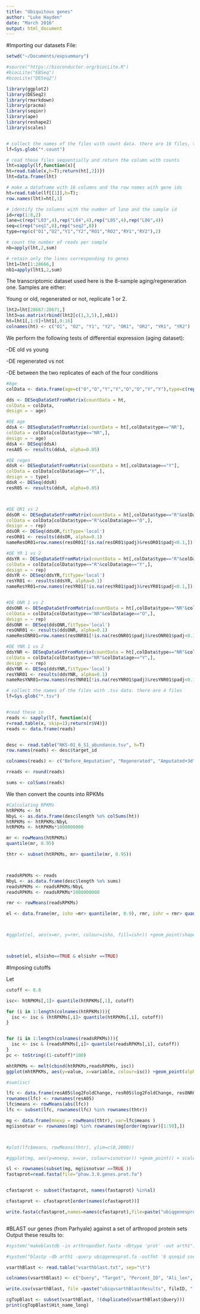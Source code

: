 ```yaml
---
title: "Ubiquitous genes"
author: "Luke Hayden"
date: "March 2016"
output: html_document
---
```


#Importing our datasets
File:
```r
setwd("~/Documents/expsummary")

#source("https://bioconductor.org/biocLite.R")
#biocLite("EBSeq")
#biocLite("DESeq2")

library(ggplot2)
library(DESeq2)
library(rmarkdown)
library(pracma)
library(seqinr)
library(ape)
library(reshape2)
library(scales)


# collect the names of the files with count data. there are 16 files, that correspond to 8 samples sequenced twice 
lf=Sys.glob("*.count")

# read these files sequentially and return the column with counts
lht=sapply(lf,function(x){
ht=read.table(x,h=T);return(ht[,2])})
lht=data.frame(lht)

# make a dataframe with 16 columns and the row names with gene ids
ht=read.table(lf[[1]],h=T);
row.names(lht)=ht[,1]

# identify the columns with the number of lane and the sample id
id=rep(1:8,2)
lane=c(rep("L03",4),rep("L04",4),rep("L05",4),rep("L06",4))
seq=c(rep("seq1",8),rep("seq2",8))
type=rep(c("O1","O2","Y1","Y2","RO1","RO2","RY1","RY2"),2)

# count the number of reads per sample
nb=apply(lht,2,sum)

# retain only the lines corresponding to genes
lht1=lht[1:28666,]
nb1=apply(lht1,2,sum)


```
The transcriptomic dataset used here is the 8-sample aging/regeneration one. 
Samples are either:

Young or old, regenerated or not, replicate 1 or 2. 


```r

lht2=lht[28667:28671,]
lht3=as.matrix(rbind(lht2[c(1,3,5),],nb1))
ht=lht1[,1:8]+lht1[,9:16]
colnames(ht) <- c("O1", "O2", "Y1", "Y2", "OR1", "OR2", "YR1", "YR2")
```
We perform the following tests of differential expression (aging dataset):

-DE old vs young

-DE regenerated vs not

-DE between the two replicates of each of the four conditions
```r
#Age
colData <- data.frame(age=c("O","O","Y","Y","O","O","Y","Y"),type=c(rep("NR",4),rep("R",4)),rep=c(rep(c("rep1","rep2"),4)))

dds <- DESeqDataSetFromMatrix(countData = ht,
colData = colData,
design = ~ age)

#DE age
ddsA <- DESeqDataSetFromMatrix(countData = ht[,colData$type=="NR"],
colData = colData[colData$type=="NR",],
design = ~ age)
ddsA <- DESeq(ddsA)
resA05 <- results(ddsA, alpha=0.05)

#DE regen
ddsR <- DESeqDataSetFromMatrix(countData = ht[,colData$age=="Y"],
colData = colData[colData$age=="Y",],
design = ~ type)
ddsR <- DESeq(ddsR)
resR05 <- results(ddsR, alpha=0.05)



#DE OR1 vs 2
ddsOR <- DESeqDataSetFromMatrix(countData = ht[,colData$type=="R"&colData$age=="O"],
colData = colData[colData$type=="R"&colData$age=="O",],
design = ~ rep)
ddsOR <- DESeq(ddsOR,fitType='local')
resOR01 <- results(ddsOR, alpha=0.1)
nameResOR01=row.names(resOR01[!is.na(resOR01$padj)&resOR01$padj<0.1,])

#DE YR 1 vs 2
ddsYR <- DESeqDataSetFromMatrix(countData = ht[,colData$type=="R"&colData$age=="Y"],
colData = colData[colData$type=="R"&colData$age=="Y",],
design = ~ rep)
ddsYR <- DESeq(ddsYR,fitType='local')
resYR01 <- results(ddsYR, alpha=0.1)
nameResYR01=row.names(resYR01[!is.na(resYR01$padj)&resYR01$padj<0.1,])


#DE ONR 1 vs 2
ddsONR <- DESeqDataSetFromMatrix(countData = ht[,colData$type=="NR"&colData$age=="O"],
colData = colData[colData$type=="NR"&colData$age=="O",],
design = ~ rep)
ddsONR <- DESeq(ddsONR,fitType='local')
resONR01 <- results(ddsONR, alpha=0.1)
nameResONR01=row.names(resONR01[!is.na(resONR01$padj)&resONR01$padj<0.1,])

#DE YNR 1 vs 2
ddsYNR <- DESeqDataSetFromMatrix(countData = ht[,colData$type=="NR"&colData$age=="Y"],
colData = colData[colData$type=="NR"&colData$age=="Y",],
design = ~ rep)
ddsYNR <- DESeq(ddsYNR,fitType='local')
resYNR01 <- results(ddsYNR, alpha=0.1)
nameResYNR01=row.names(resYNR01[!is.na(resYNR01$padj)&resYNR01$padj<0.1,])


```

```r
# collect the names of the files with .tsv data. there are 4 files
lf=Sys.glob("*.tsv")


#read these in
reads <- sapply(lf, function(x){
r=read.table(x, skip=1);return(r$V4)})
reads <- data.frame(reads)


desc <- read.table("NKS-01_6_S1_abundance.tsv", h=T)
row.names(reads) <- desc$target_id

colnames(reads) <- c("Before_Amputation", "Regenerated", "Amputated+3d", "Amputated+6d")

rreads <- round(reads)

sums <- colSums(reads)
```
We then convert the counts into RPKMs
```r
#Calculating RPKMs
htRPKMs <- ht
NbyL <- as.data.frame(desc$length %o% colSums(ht))
htRPKMs <- htRPKMs/NbyL
htRPKMs <- htRPKMs*1000000000

mr <- rowMeans(htRPKMs)
quantile(mr, 0.95)

thtr <- subset(htRPKMs, mr> quantile(mr, 0.95))



readsRPKMs <- reads
NbyL <- as.data.frame(desc$length %o% sums)
readsRPKMs <- readsRPKMs/NbyL
readsRPKMs <- readsRPKMs*1000000000

rmr <- rowMeans(readsRPKMs)

```

```r



el <- data.frame(mr, isho =mr> quantile(mr, 0.9), rmr, ishr = rmr> quantile(rmr, 0.9))



#ggplot(el, aes(x=mr, y=rmr, colour=isho, fill=ishr)) +geom_point(shape=21) +scale_y_log10() +scale_x_log10() +ylab("Mean Expression in Regeneration Dataset (RPKMs)") +xlab("Mean Expression in Aging Dataset (RPKMs)") + scale_colour_manual(values=c("orangered", "forest green"), breaks=c(TRUE, FALSE), labels=c(">90th centile", "<90th centile"), name="Meaning Aging Dataset Expression") +scale_fill_manual(values=c("black", "white"),name="Mean Regenerating Dataset Expression", labels=c(">90th centile", "<90th centile"))



subset(el, el$isho==TRUE & el$ishr ==TRUE)

```
#Imposing cutoffs


Let
```r
cutoff <- 0.8

isc<- htRPKMs[,1]> quantile(htRPKMs[,1], cutoff)

for (i in 1:length(colnames(htRPKMs))){
  isc <- isc & (htRPKMs[,i]> quantile(htRPKMs[,i], cutoff))
}


for (i in 1:length(colnames(readsRPKMs))){
  isc <- isc & (readsRPKMs[,i]> quantile(readsRPKMs[,i], cutoff))
}
pc <- toString((1-cutoff)*100)

mhtRPKMs <- melt(cbind(htRPKMs,readsRPKMs, isc))
ggplot(mhtRPKMs, aes(y=value, x=variable, colour=isc)) +geom_point(alpha=0.15, shape=95, size=8) +scale_y_log10() +scale_colour_manual(values=c("cornflower blue", "red3"),breaks=c(TRUE, FALSE), labels=c(">80th centile all samples", "<80th centile"), name="Gene cut-off") +ylab("Log Expression level (RPKMs)") +ggtitle(paste(sum(isc), "genes in top", toString((1-cutoff)*100), "% expression for all samples" ))  +xlab("Transcriptomic Sample") + theme(axis.text.x = element_text(angle = 60, hjust = 1))

#sum(isc)

```


```r
lfc <- data.frame(resA05$log2FoldChange, resR05$log2FoldChange, resONR01$log2FoldChange, resOR01$log2FoldChange, resYNR01$log2FoldChange, resYR01$log2FoldChange)
rownames(lfc) <- rownames(resA05)
lfc$means <- rowMeans(abs(lfc))
lfc <- subset(lfc, rownames(lfc) %in% rownames(thtr))

mg <- data.frame(mnexp = rowMeans(thtr), var=lfc$means )
mg$isnotvar <- rownames(mg) %in% rownames(mg[order(mg$var)[1:50],])



#plot(lfc$means, rowMeans(thtr), ylim=c(0,2000))

#ggplot(mg, aes(y=mnexp, x=var, colour=isnotvar)) +geom_point() + scale_y_log10(breaks =trans_breaks("log10", function(x) 10^x)) + ggtitle("Top 5% most expressed genes") +xlab("Variability (Mean log2foldchange between conditions & replicates)") +ylab("Mean Expression (RPKMs)") +scale_colour_manual(values=c("darkblue", "forest green"), labels=c("Other", "Top 50"), name="Marker Unvariability") +theme_bw() 

```

```r
sl <- rownames(subset(mg, mg$isnotvar ==TRUE ))
fastaprot=read.fasta(file="phaw.3.0.genes.prot.fa")


cfastaprot <- subset(fastaprot, names(fastaprot) %in%sl)

cfastaprot <- cfastaprot[order(names(cfastaprot))]

write.fasta(cfastaprot,names=names(cfastaprot),file=paste("ubiqgenesprot.fa", sep=""))



```


#BLAST our genes (from Parhyale) against a set of arthropod protein sets
Output these results to:
```r

#system("makeblastdb -in arthropodSet.fasta -dbtype 'prot' -out arth1")

#system("blastp -db arth1 -query ubiqgenesprot.fa -outfmt '6 qseqid sseqid pident length evalue bitscore stitle' > vsarthblast.txt" )

vsarthBlast <- read.table("vsarthblast.txt", sep="\t")

colnames(vsarthBlast) <- c("Query", "Target", "Percent_ID", "Ali_len", "E_val", "bitscore", "Hit_name_long" )

write.csv(vsarthBlast, file =paste("ubiqvsarthBlastResults", fileID, ".csv"))

```



```r


cgTopBlast <- subset(vsarthBlast, !(duplicated(vsarthBlast$Query)))
print(cgTopBlast$Hit_name_long)

```



